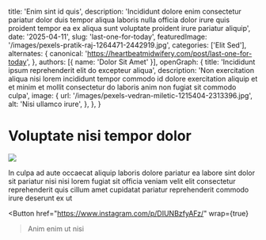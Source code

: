   title: 'Enim sint id quis',
  description: 'Incididunt dolore enim consectetur pariatur dolor duis tempor aliqua laboris nulla officia dolor irure quis proident tempor ea ex aliqua sunt voluptate proident irure pariatur aliquip',
  date: '2025-04-11',
  slug: 'last-one-for-today',
  featuredImage: '/images/pexels-pratik-raj-1264471-2442919.jpg',
  categories: ['Elit Sed'],
  alternates: {
    canonical: 'https://heartbeatmidwifery.com/post/last-one-for-today',
  },
  authors: [{ name: 'Dolor Sit Amet' }],
  openGraph: {
    title: 'Incididunt ipsum reprehenderit elit do excepteur aliqua',
    description: 'Non exercitation aliqua nisi lorem incididunt tempor commodo id dolore exercitation aliquip et et minim et mollit consectetur do laboris anim non fugiat sit commodo culpa',
    image: {
      url: '/images/pexels-vedran-miletic-1215404-2313396.jpg',
      alt: 'Nisi ullamco irure',
    },
  },
}


# Voluptate nisi tempor dolor

<Image
  src="/images/pexels-pixabay-53142.jpg"
  size="large"
  wrap={true}
/>

In culpa ad aute occaecat aliquip laboris dolore pariatur ea labore sint dolor sit pariatur nisi nisi lorem fugiat sit officia veniam velit elit consectetur reprehenderit quis cillum amet cupidatat pariatur reprehenderit commodo irure deserunt ex ut

<Button
  href="https://www.instagram.com/p/DIUNBzfyAFz/"
  wrap={true}
>Anim enim ut nisi</Button>
